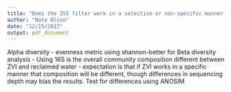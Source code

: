 ```yaml
---
title: "Does the ZVI filter work in a selective or non-specific manner - Diversity?"
author: "Nate Olson"
date: "12/15/2017"
output: pdf_document
---
```


Alpha diversity - evenness metric using shannon-better for 
Beta diversity analysis  - Using 16S is the overall community composition different between ZVI and reclaimed water - expectation is that if ZVI works in a specific manner that composition will be different, though differences in sequencing depth may bias the results. 
Test for differences using ANOSIM 
